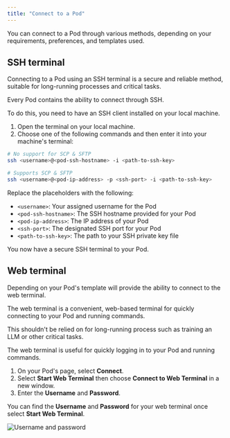 ```yaml
---
title: "Connect to a Pod"
---
```


You can connect to a Pod through various methods, depending on your requirements, preferences, and templates used.

## SSH terminal

Connecting to a Pod using an SSH terminal is a secure and reliable method, suitable for long-running processes and critical tasks.

Every Pod contains the ability to connect through SSH.

To do this, you need to have an SSH client installed on your local machine.

1. Open the terminal on your local machine.
2. Choose one of the following commands and then enter it into your machine's terminal:

```sh
# No support for SCP & SFTP
ssh <username>@<pod-ssh-hostname> -i <path-to-ssh-key>

# Supports SCP & SFTP
ssh <username>@<pod-ip-address> -p <ssh-port> -i <path-to-ssh-key>
```

Replace the placeholders with the following:

* `<username>`: Your assigned username for the Pod
* `<pod-ssh-hostname>`: The SSH hostname provided for your Pod
* `<pod-ip-address>`: The IP address of your Pod
* `<ssh-port>`: The designated SSH port for your Pod
* `<path-to-ssh-key>`: The path to your SSH private key file

You now have a secure SSH terminal to your Pod.

## Web terminal

<Info>

Depending on your Pod's template will provide the ability to connect to the web terminal.

</Info>

The web terminal is a convenient, web-based terminal for quickly connecting to your Pod and running commands.

This shouldn't be relied on for long-running process such as training an LLM or other critical tasks.

The web terminal is useful for quickly logging in to your Pod and running commands.

1. On your Pod's page, select **Connect**.
2. Select **Start Web Terminal** then choose **Connect to Web Terminal** in a new window.
3. Enter the **Username** and **Password**.

<Info>

You can find the **Username** and **Password** for your web terminal once select **Start Web Terminal**.

![Username and password](/images/7f13ffba-username-password-e56cf90a5083892db3bb69e6944fee81.png)

</Info>
